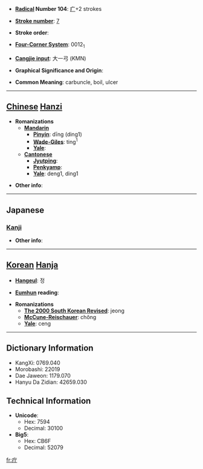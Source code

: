 * '''[[Wiktionary:Chinese radical index| Radical]] Number 104''': [[Wiktionary:Chinese radical index 疒|疒]]+2 strokes

* '''[[Wiktionary:Chinese total strokes index|Stroke number]]''': [[Wiktionary:Chinese total strokes index 7|7]]

* '''Stroke order''': 

* '''[[Wiktionary:Chinese four corner index|Four-Corner System]]''': 0012<sub>1</sub>

* '''[[Wiktionary:Chinese Cangjie index|Cangjie input]]''': 大一弓 (KMN)

* '''Graphical Significance and Origin''': 

* '''Common Meaning''': carbuncle, boil, ulcer

----

== [[Chinese]] [[Hanzi]] ==

* '''Romanizations'''
** '''[[Mandarin]]'''
*** '''[[Pinyin]]''': dīng (ding1)
*** '''[[Wade-Giles]]''': ting<sup>1</sup>
*** '''[[Yale]]''': 
** '''[[Cantonese]]'''
*** '''[[Jyutping]]''':
*** '''[[Penkyamp]]''': 
*** '''[[Yale]]''': deng1, ding1

* '''Other info''': 

----

==Japanese==
===[[Kanji]]===
{{kanji|on readings=[[ちょう]] (chō)|kun readings=[[かさ]] (kasa)}}

* '''Other info''':  

----

== [[Korean]] [[Hanja]] ==

* '''[[Hangeul]]''': 정

* '''[[Eumhun]] reading''': 

* '''Romanizations'''
** '''[[The 2000 South Korean Revised Romanization|The 2000 South Korean Revised]]''': jeong
** '''[[McCune-Reischauer]]''': chŏng
** '''[[Yale]]''': ceng

----

== Dictionary Information ==

* KangXi: 0769.040
* Morobashi: 22019
* Dae Jaweon: 1179.070
* Hanyu Da Zidian: 42659.030

== Technical Information ==

* '''Unicode''':
** Hex: 7594
** Decimal: 30100
* '''Big5''':
** Hex: CB6F
** Decimal: 52079

[[fr:疔]]